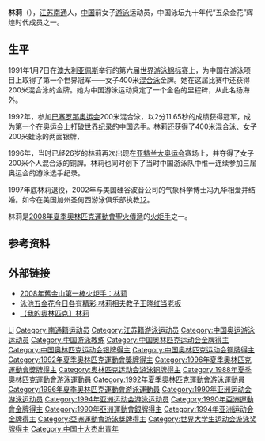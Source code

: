 {{otheruses|林莉}}
{{MedalTableTop}}
{{MedalSport | 女子[[游泳|游泳]]}}
{{MedalCountry | {{CHN}} }}
{{MedalCompetition|[[奧林匹克運動會|奧林匹克運動會]]}}
{{MedalGold | [[1992年夏季奧林匹克運動會|1992年巴塞隆納]] | [[1992年夏季奧林匹克運動會游泳比賽|200米混合泳]]}}
{{MedalSilver | [[1992年夏季奧林匹克運動會|1992年巴塞隆納]] | [[1992年夏季奧林匹克運動會游泳比賽|400米混合泳]]}}
{{MedalSilver | [[1992年夏季奧林匹克運動會|1992年巴塞隆納]] | [[1992年夏季奧林匹克運動會游泳比賽|200米蛙泳]]}}
{{MedalBronze | [[1996年夏季奧林匹克運動會|1996年亞特蘭大]] | [[1996年夏季奧林匹克運動會游泳比賽|200米混合泳]]}}
{{MedalCompetition|[[泛太平洋游泳錦標賽|泛太平洋錦標賽]]}}
{{MedalGold| [[1989年泛太平洋游泳錦標賽|1989年東京]] | 200米混合泳}}
{{MedalCompetition|[[世界大學生運動會|世界大學生運動會]]}}
{{MedalGold | [[1991年夏季大學生運動會|1991年設菲爾德]] | 200米背泳}} 
{{MedalGold | [[1991年夏季大學生運動會|1991年設菲爾德]] | 200米混合泳}} 
{{MedalGold | [[1991年夏季大學生運動會|1991年設菲爾德]] | 400米混合泳}} 
{{MedalBottom}}

'''林莉'''（{{bd|1970年|5月4日}}），[[江苏|江苏]][[南通|南通]]人，[[中国|中国]]前女子[[游泳|游泳]]运动员，中国泳坛九十年代“五朵金花”辉煌时代成员之一。

==生平==
1991年1月7日在[[澳大利亚|澳大利亚]][[佩斯|佩斯]]举行的第六届[[世界游泳锦标赛|世界游泳锦标赛]]上，为中国在游泳项目上取得了第一个世界冠军——女子400米[[混合泳|混合泳]]金牌。她在这届比赛中还获得200米混合泳的金牌。她为中国游泳运动奠定了一个金色的里程碑，从此名扬海外。

1992年，参加[[1992年夏季奥林匹克运动会|巴塞罗那奥运会]]200米混合泳，以2分11.65秒的成绩获得冠军，成为第一个在奥运会上打破[[世界纪录|世界纪录]]的中国选手。林莉还获得了400米混合泳、女子200米蛙泳的两面银牌，

1996年，当时已经26岁的林莉再次出现在[[1992年夏季奥林匹克运动会|亚特兰大奥运会]]赛场上，并夺得了女子200米个人混合泳的铜牌。林莉也同时创下了当时中国游泳队中惟一连续参加三届奥运会的游泳选手纪录。 

1997年底林莉退役，2002年与美国硅谷波音公司的气象科学博士冯九华相爱并结婚。如今在美国加州圣何西游泳俱乐部执教[http://sports.big5.enorth.com.cn/system/2002/03/04/000282155.shtml]{{dead link|date=2018年1月 |bot=InternetArchiveBot |fix-attempted=yes }}[http://big5.ycwb.com/xkb/2007-12/18/content_1724487.htm]{{Dead link|date=2018年7月 |bot=InternetArchiveBot |fix-attempted=yes }}。

林莉是[[2008年夏季奧林匹克運動會聖火傳遞|2008年夏季奧林匹克運動會聖火傳遞]]的[[2008年夏季奧林匹克運動會聖火傳遞|火炬手]]之一。

== 参考资料 ==
{{reflist}}

== 外部链接 ==
* [http://news.sina.com/405-000-105-106/2008-04-10/0042797479.html 2008年舊金山第一棒火炬手：林莉] {{Wayback|url=http://news.sina.com/405-000-105-106/2008-04-10/0042797479.html |date=20080814000815 }}
* [http://sports.sina.com.cn/o/2009-10-18/14244641823.shtml 泳池五金花今日各有精彩 林莉相夫教子王晓红当老板] {{Wayback|url=http://sports.sina.com.cn/o/2009-10-18/14244641823.shtml |date=20190520013927 }}
* [http://space.tv.cctv.com/video/VIDE1208273742733998 【我的奥林匹克】林莉]{{dead link|date=2018年3月 |bot=InternetArchiveBot |fix-attempted=yes }}

{{奥林匹克运动会游泳比赛女子200米个人混合泳冠军}}
{{亚洲运动会游泳比赛女子200米蛙泳冠军}}
{{亚洲运动会游泳比赛女子200米仰泳冠军}}
{{建国45周年体坛45英杰}}

{{Authority control}}
{{DEFAULTSORT:Lin Li}}
[[Category:林姓|Li]]
[[Category:南通籍运动员|Category:南通籍运动员]]
[[Category:江苏籍游泳运动员|Category:江苏籍游泳运动员]]
[[Category:中国奥运游泳运动员|Category:中国奥运游泳运动员]]
[[Category:中国游泳教练|Category:中国游泳教练]]
[[Category:中国奥林匹克运动会金牌得主|Category:中国奥林匹克运动会金牌得主]]
[[Category:中国奥林匹克运动会银牌得主|Category:中国奥林匹克运动会银牌得主]]
[[Category:中国奥林匹克运动会铜牌得主|Category:中国奥林匹克运动会铜牌得主]]
[[Category:1992年夏季奧林匹克運動會獎牌得主|Category:1992年夏季奧林匹克運動會獎牌得主]]
[[Category:1996年夏季奧林匹克運動會獎牌得主|Category:1996年夏季奧林匹克運動會獎牌得主]]
[[Category:奥林匹克运动会游泳铜牌得主|Category:奥林匹克运动会游泳铜牌得主]]
[[Category:1988年夏季奧林匹克運動會游泳運動員|Category:1988年夏季奧林匹克運動會游泳運動員]]
[[Category:1992年夏季奧林匹克運動會游泳運動員|Category:1992年夏季奧林匹克運動會游泳運動員]]
[[Category:1996年夏季奧林匹克運動會游泳運動員|Category:1996年夏季奧林匹克運動會游泳運動員]]
[[Category:1990年亚洲运动会游泳运动员|Category:1990年亚洲运动会游泳运动员]]
[[Category:1994年亚洲运动会游泳运动员|Category:1994年亚洲运动会游泳运动员]]
[[Category:1990年亞洲運動會金牌得主|Category:1990年亞洲運動會金牌得主]]
[[Category:1990年亞洲運動會銀牌得主|Category:1990年亞洲運動會銀牌得主]]
[[Category:1994年亚洲运动会金牌得主|Category:1994年亚洲运动会金牌得主]]
[[Category:亞洲運動會游泳獎牌得主|Category:亞洲運動會游泳獎牌得主]]
[[Category:世界大学生运动会游泳奖牌得主|Category:世界大学生运动会游泳奖牌得主]]
[[Category:中国十大杰出青年|Category:中国十大杰出青年]]